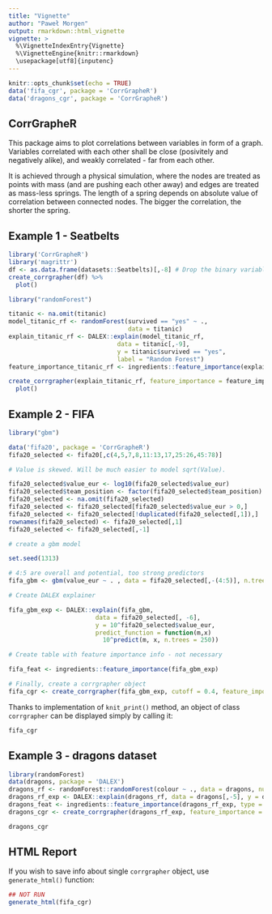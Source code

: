 ```yaml
---
title: "Vignette"
author: "Paweł Morgen"
output: rmarkdown::html_vignette
vignette: >
  %\VignetteIndexEntry{Vignette}
  %\VignetteEngine{knitr::rmarkdown}
  \usepackage[utf8]{inputenc}
---
```


```r
knitr::opts_chunk$set(echo = TRUE)
data('fifa_cgr', package = 'CorrGrapheR')
data('dragons_cgr', package = 'CorrGrapheR')
```

## CorrGrapheR

This package aims to plot correlations between variables in form of a graph. Variables correlated with each other shall be close (posivitely and negatively alike), and weakly correlated  - far from each other.

It is achieved through a physical simulation, where the nodes are treated as points with mass (and are pushing each other away) and edges are treated as mass-less springs. The length of a spring depends on absolute value of correlation between connected nodes. The bigger the correlation, the shorter the spring.

## Example 1 - Seatbelts

```r
library('CorrGrapheR')
library('magrittr')
df <- as.data.frame(datasets::Seatbelts)[,-8] # Drop the binary variable
create_corrgrapher(df) %>%
  plot()
```

```r
library("randomForest")

titanic <- na.omit(titanic)
model_titanic_rf <- randomForest(survived == "yes" ~ .,
                                 data = titanic)
explain_titanic_rf <- DALEX::explain(model_titanic_rf,
                              data = titanic[,-9],
                              y = titanic$survived == "yes",
                              label = "Random Forest")
feature_importance_titanic_rf <- ingredients::feature_importance(explain_titanic_rf)

create_corrgrapher(explain_titanic_rf, feature_importance = feature_importance_titanic_rf) %>% 
  plot()
```

## Example 2 - FIFA

```r
library("gbm")

data('fifa20', package = 'CorrGrapheR')
fifa20_selected <- fifa20[,c(4,5,7,8,11:13,17,25:26,45:78)]

# Value is skewed. Will be much easier to model sqrt(Value).

fifa20_selected$value_eur <- log10(fifa20_selected$value_eur)
fifa20_selected$team_position <- factor(fifa20_selected$team_position)
fifa20_selected <- na.omit(fifa20_selected)
fifa20_selected <- fifa20_selected[fifa20_selected$value_eur > 0,]
fifa20_selected <- fifa20_selected[!duplicated(fifa20_selected[,1]),]
rownames(fifa20_selected) <- fifa20_selected[,1]
fifa20_selected <- fifa20_selected[,-1]

# create a gbm model

set.seed(1313)

# 4:5 are overall and potential, too strong predictors
fifa_gbm <- gbm(value_eur ~ . , data = fifa20_selected[,-(4:5)], n.trees = 250, interaction.depth = 3)

# Create DALEX explainer

fifa_gbm_exp <- DALEX::explain(fifa_gbm, 
                        data = fifa20_selected[, -6], 
                        y = 10^fifa20_selected$value_eur, 
                        predict_function = function(m,x) 
                          10^predict(m, x, n.trees = 250))

# Create table with feature importance info - not necessary

fifa_feat <- ingredients::feature_importance(fifa_gbm_exp)

# Finally, create a corrgrapher object
fifa_cgr <- create_corrgrapher(fifa_gbm_exp, cutoff = 0.4, feature_importance = fifa_feat)
```

Thanks to implementation of `knit_print()` method, an object of class `corrgrapher` can be displayed simply by calling it:

```r
fifa_cgr
```

## Example 3 - dragons dataset

```r
library(randomForest)
data(dragons, package = 'DALEX')
dragons_rf <- randomForest::randomForest(colour ~ ., data = dragons, num.trees = 50)
dragons_rf_exp <- DALEX::explain(dragons_rf, data = dragons[,-5], y = dragons$colour)
dragons_feat <- ingredients::feature_importance(dragons_rf_exp, type = 'raw', loss_function = loss_cross_entropy)
dragons_cgr <- create_corrgrapher(dragons_rf_exp, feature_importance = dragons_feat)
```

```r
dragons_cgr
```

## HTML Report

If you wish to save info about single `corrgrapher` object, use `generate_html()` function:

```r
## NOT RUN
generate_html(fifa_cgr)
```